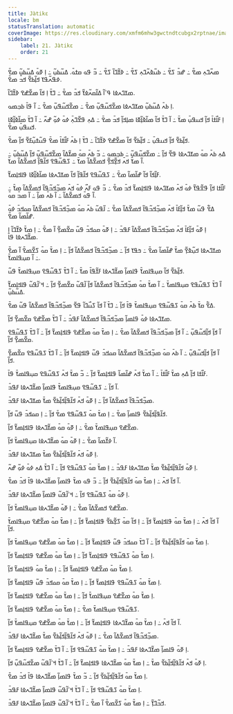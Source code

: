 ```yaml
---
title: Jàtikɛ
locale: bm
statusTranslation: automatic
coverImage: https://res.cloudinary.com/xmfm6mhw3gwctndtcubgx2rptnae/image/upload/v1741354419/small_cover_la_gran_rebelion_28716e29d2.webp
sidebar:
    label: 21. Jàtikɛ
    order: 21
---
```

ߘߍ߬ߣߍ߲ ߘߐ߫ ߸ ߝߏ߫ ߖߐ߫ ߸ ߕߎ߬ߢߍ߬ߣߍ߲ ߖߐ߫ ߸ ߢߌ߬ߣߊ߬ ߖߐ߫ ߸ ߏ߬ ߟߋ ߛߙߋ߫. ߡߎ߬ߕߎ߲߬ ߸ ߊ߲ ߧߋ߫ ߡߎ߬ߕߎ߲߬ ߘߐ߫ ߦߟߍ߬ߟߌ ߞߊ߲߬ߕߐ߬ ߞߏ߫ ߘߐ߫.

ߘߌߣߍߦߊ ߟߴߊ߬ ߡߊ߬ߛߍ߬ߦߌ߬ ߞߏ߫ ߘߐ߫ ߸ ߣߌ߫ ߊ߲ ߞߊ߬ ߘߐ߬ߝߐ ߢߌ߬ߣߊ߬.

ߊ߲ ߕߍ߫ ߡߎ߬ߕߎ߲߬ ߘߌߣߍߦߊ ߘߐ߬ߞߎ߬ߟߎ߲߬ ߘߐ߫ ߸ ߘߐ߬ߞߎ߬ߟߎ߲߬ ߘߐ߫ ߸ ߊ߬ ߟߊ߫ ߕߏ߲ߘߋ.

ߊ߲ ߓߊ߯ߙߊ߫ ߞߊ߲߬ ߞߎߟߎ߲߫ ߘߌ߫ ߸ ߊ߬ ߣߌ߫ ߞߊ߬ ߘߊ߬ߢߊ߲߬ߧߊ ߘߊ߲ߞߊ߲߬ ߞߏ߫ ߘߐ߫ ߸ ߡߍ߲ ߟߐ߬ߣߍ߲߫ ߦߋ߫ ߦߋ߲߬ ߝߍ߬ ߸ ߊ߬ ߣߌ߫ ߘߊ߬ߢߊ߲߬ߧߊ ߞߎߟߎ߲߫ ߘߐ߫.

ߞߊ߲߬ߕߐ߬ ߞߊ߲߬ ߞߎߟߎ߲߫ ߸ ߞߊ߲߬ߕߐ߬ ߞߊ߬ ߘߐ߬ߝߐ ߢߌ߬ߣߊ߬ ߸ ߣߌ߫ ߊ߲ ߕߍ߫ ߓߊ߯ߙߊ߫ ߘߐ߫ ߟߎ߬ߙߎ߲߬ߓߐ߬ ߞߊ߲߬ ߘߐ߫.

ߡߍ߲ ߕߍ߫ ߛߋ߫ ߘߌߣߍߦߊ ߟߐ߬ ߞߊ߲߬ ߸ ߘߐ߬ߞߎ߬ߟߎ߲߬ ߸ ߕߏ߲ߘߋ ߸ ߏ߬ ߕߍ߫ ߛߋ߫ ߘߌ߬ߡߊ߬ ߘߐ߬ߞߎ߬ߟߎ߲߬ ߞߊ߲߬ ߡߎ߬ߕߎ߲߬ ߸ ߊ߬ ߘߌ߫ ߞߍ߫ ߞߐ߲߬ߞߐ߲߬ ߞߘߐ߬ߡߊ߬ ߘߌ߫ ߸ ߖߟߎ߬ߟߐ ߞߊ߬ߟߊ߲߬ ߞߘߐ߬ߡߊ߬ ߘߌ߫.

ߓߊ߲߬ߞߊ߬ ߞߊ߬ ߝߊ߬ߘߊ߬ ߘߐ߫ ߸ ߖߟߎ߬ߟߐ ߞߊ߬ߟߊ߲߬ ߞߊ߬ ߘߌߣߍߦߊ ߘߊ߬ߢߊ߲߬ߧߊ ߟߊߞߊ߲ߘߌ߬.

ߓߊ߯ߙߊ ߞߊ߲߬ ߟߐ߬ߟߌ߬ ߦߋ߫ ߞߍ߫ ߘߌߣߍߦߊ ߟߊߞߊ߲ߘߌ߬ ߞߏ߫ ߘߐ߫ ߸ ߏ߬ ߟߋ ߓߍ߯ ߦߋ߫ ߞߍ߫ ߘߏ߲߬ߞߏ߬ߟߊ߬ ߞߘߐ߬ߡߊ߬ ߘߌ߫ ߸ ߊ߬ ߟߋ߫ ߞߘߐ߬ߡߊ߬ ߸ ߊ߬ ߕߍ߫ ߘߊ߲߬ ߸ ߊ߬ ߘߏ߫ ߛߋ߫.

ߡߐ߱ ߟߎ߬ ߘߌ߫ ߞߊ߲߬ߓߊ߫ ߞߍ߫ ߘߏ߲߬ߞߏ߬ߟߊ߬ ߞߘߐ߬ߡߊ߬ ߘߐ߫ ߸ ߊ߬ߟߎ߬ ߕߍ߫ ߛߋ߫ ߘߏ߲߬ߞߏ߬ߟߊ߬ ߞߘߐ߬ߡߊ߬ ߛߋߞߏ߫ ߦߋ߫ ߝߊ߬ߘߊ߬ ߘߐ߫.

ߊ߲ ߧߋ߫ ߞߊ߲߬ߓߊ߫ ߞߍ߫ ߘߏ߲߬ߞߏ߬ߟߊ߬ ߞߘߐ߬ߡߊ߬ ߓߟߏ߫ ߸ ߊ߲ ߧߋ߫ ߛߋߞߏ߫ ߟߎ߬ ߛߐ߬ߘߐ߲߬ ߊ߬ ߘߐ߫ ߸ ߊ߲ ߘߌ߫ ߢߌ߬ߣߊ߬ ߊ߲ ߘߌ߬ߣߍߦߊ ߟߊ߫.

ߘߌߣߍߦߊ ߞߎ߲߬ߢߐ߲߬ ߘߌ߫ ߝߊ߬ߘߊ߬ ߘߐ߫ ߸ ߤߟߌ ߞߊ߲߬ ߸ ߘߏ߲߬ߞߏ߬ߟߊ߬ ߞߘߐ߬ߡߊ߬ ߞߊ߲߬ ߸ ߊ߲ ߘߌ߫ ߛߋ߫ ߖߐ߬ߘߐ߫ ߊ߬ ߘߐ߫ ߸ ߊ߬ ߛߎ߲ߟߊߘߌ߫.

ߞߊ߲߬ߕߐ߬ ߞߊ߬ ߛߎ߲ߟߊߘߌ߫ ߟߊߘߊ߲߬ ߘߌ߬ߣߍߦߊ ߓߌ߬ߟߊ߫ ߘߌ߫ ߸ ߊ߬ ߣߌ߫ ߖߟߎ߬ߟߐ ߛߎ߲ߟߊߘߌ߫ ߟߎ߬.

ߊ߬ ߣߌ߫ ߖߟߎ߬ߟߐ ߛߎ߲ߟߊߘߌ߫ ߸ ߊ߬ ߘߌ߫ ߛߋ߫ ߘߏ߲߬ߞߏ߬ߟߊ߬ ߞߘߐ߬ߡߊ߬ ߞߊ߲߬ ߊ߬ߟߎ߬ ߛߐ߬ߘߐ߲߬ ߞߊ߲߬ ߸ ߞߵߊ߬ߟߎ߬ ߟߊߞߊ߲ߘߌ߬ ߡߎ߬ߕߎ߲߬.

ߡߐ߱ ߛߌ߫ ߕߍ߫ ߛߋ߫ ߖߟߎ߬ߟߐ ߛߎ߲ߟߊߘߌ߫ ߟߊ߫ ߞߊ߲߬ ߸ ߣߌ߫ ߊ߬ ߞߊ߬ ߖߎ߯ߣߊ߬ ߟߐ߬ ߘߏ߲߬ߞߏ߬ߟߊ߬ ߞߘߐ߬ߡߊ߬ ߟߎ߬ ߘߐ߫.

ߘߌߣߍߦߊ ߦߋ߫ ߟߊߘߊ߲߬ ߘߏ߲߬ߞߏ߬ߟߊ߬ ߞߘߐ߬ߡߊ߬ ߓߟߏ߫ ߸ ߊ߬ ߣߌ߫ ߘߐ߬ߝߐ ߛߐ߬ߘߐ߲߬ ߞߊ߲߬.

ߊ߬ ߞߊ߲߬ ߞߊ߲߬ߞߎ߬ߟߎ߲߬ ߸ ߊ߬ ߞߊ߲߬ ߘߏ߲߬ߞߏ߬ߟߊ߬ ߞߘߐ߬ߡߊ߬ ߘߐ߫ ߸ ߊ߲ ߘߌ߫ ߛߋ߫ ߘߐ߬ߝߐ ߟߊߞߊ߲ߘߌ߬ ߞߊ߲߬ ߸ ߊ߬ ߣߌ߫ ߖߟߎ߬ߟߐ ߛߐ߬ߘߐ߲߬ ߞߊ߲߬.

ߊ߬ ߞߊ߲߬ ߞߊ߲߬ߞߎ߬ߟߎ߲߬ ߸ ߊ߬ ߕߍ߫ ߛߋ߫ ߘߏ߲߬ߞߏ߬ߟߊ߬ ߞߘߐ߬ߡߊ߬ ߛߋߞߏ߫ ߟߎ߬ ߟߊߞߊ߲ߘߌ߬ ߞߊ߲߬ ߸ ߊ߬ ߣߌ߫ ߖߟߎ߬ߟߐ ߛߐ߬ߘߐ߲߬ ߞߊ߲߬.

ߓߊ߯ߙߊ ߞߊ߲߬ ߡߍ߲ ߘߌ߫ ߓߊ߯ߙߊ߫ ߸ ߊ߬ ߘߌ߫ ߞߍ߫ ߝߊ߬ߘߊ߬ ߟߊߞߊ߲ߘߌ߬ ߞߊ߲߬ ߸ ߏ߬ ߘߌ߫ ߞߍ߫ ߖߟߎ߬ߟߐ ߛߎ߲ߟߊߘߌ߫ ߟߊ߫.

ߊ߬ ߞߊ߲߬ ߸ ߖߟߎ߬ߟߐ ߛߎ߲ߟߊߘߌ߫ ߟߊߘߊ߲߬ ߘߌ߬ߣߍߦߊ ߓߟߏ߫.

ߘߏ߲߬ߞߏ߬ߟߊ߬ ߞߘߐ߬ߡߊ߬ ߞߊ߲߬ ߸ ߊ߲ ߧߋ߫ ߞߍ߫ ߞߊ߬ߟߊ߲߬ߞߊ߲߬ߕߐ߬ ߘߌ߫ ߘߌߣߍߦߊ ߓߟߏ߫.

ߞߊ߬ߟߊ߲߬ߞߊ߲߬ߕߐ߬ ߟߊߘߊ߲߬ ߘߐ߫ ߸ ߊ߲ ߘߌ߫ ߛߋ߫ ߖߟߎ߬ߟߐ ߘߐ߫ ߞߊ߲߬ ߸ ߊ߲ ߛߋߞߏ߫ ߟߎ߬ ߞߊ߲߬.

ߘߐ߬ߝߐ ߛߎ߲ߟߊߘߌ߫ ߘߐ߫ ߸ ߊ߲ ߧߋ߫ ߛߋ߫ ߘߌ߬ߣߍߦߊ ߟߊߞߊ߲ߘߌ߬ ߞߊ߲߬.

ߊ߬ ߦߌ߬ߘߊ߬ ߘߐ߫ ߸ ߊ߲ ߧߋ߫ ߛߋ߫ ߘߌ߬ߣߍߦߊ ߛߎ߲ߟߊߘߌ߫ ߞߊ߲߬.

ߊ߲ ߧߋ߫ ߞߍ߫ ߞߊ߬ߟߊ߲߬ߞߊ߲߬ߕߐ߬ ߘߌ߫ ߘߌߣߍߦߊ ߓߟߏ߫.

ߊ߲ ߧߋ߫ ߞߊ߬ߟߊ߲߬ߞߊ߲߬ߕߐ߬ ߘߌ߫ ߘߌߣߍߦߊ ߓߟߏ߫ ߸ ߊ߲ ߘߌ߫ ߛߋ߫ ߖߟߎ߬ߟߐ ߞߊ߲߬ ߸ ߊ߬ ߣߌ߫ ߡߍ߲ ߦߋ߫ ߦߋ߲߬ ߝߍ߬.

ߊ߬ ߞߊ߬ ߞߍ߫ ߸ ߊ߲ ߘߌ߫ ߛߋ߫ ߞߊ߬ߟߊ߲߬ߞߊ߲߬ߕߐ߬ ߞߊ߲߬ ߸ ߏ߬ ߟߋ ߘߌ߫ ߟߊߘߊ߲߬ ߘߌ߬ߣߍߦߊ ߟߊ߫ ߞߏ߫ ߘߐ߫.

ߊ߲ ߧߋ߫ ߛߋ߫ ߖߟߎ߬ߟߐ ߞߊ߲߬ ߸ ߞߵߊ߬ߟߎ߬ ߟߊߘߊ߲߬ ߘߌ߬ߣߍߦߊ ߓߟߏ߫.

ߘߐ߬ߝߐ ߞߘߐ߬ߡߊ߬ ߘߐ߫ ߸ ߊ߲ ߧߋ߫ ߘߌ߬ߣߍߦߊ ߛߎ߲ߟߊߘߌ߫ ߞߊ߲߬.

ߊ߬ ߞߊ߬ ߞߍ߫ ߸ ߊ߲ ߘߌ߫ ߛߋ߫ ߟߊߞߊ߲ߘߌ߬ ߞߊ߲߬ ߸ ߊ߲ ߞߊ߬ ߛߋ߫ ߖߐ߲߬ߕߐ߬ ߟߊߞߊ߲ߘߌ߬ ߞߊ߲߬ ߸ ߊ߲ ߘߌ߫ ߛߋ߫ ߘߐ߬ߝߐ ߛߎ߲ߟߊߘߌ߫ ߞߊ߲߬.

ߊ߲ ߘߌ߫ ߛߋ߫ ߞߊ߬ߟߊ߲߬ߞߊ߲߬ߕߐ߬ ߞߊ߲߬ ߸ ߊ߬ ߣߌ߫ ߛߋߞߏ߫ ߟߎ߬ ߟߊߞߊ߲ߘߌ߬ ߞߊ߲߬ ߸ ߊ߲ ߘߌ߫ ߛߋ߫ ߘߐ߬ߝߐ ߛߎ߲ߟߊߘߌ߫ ߞߊ߲߬.

ߊ߲ ߘߌ߫ ߛߋ߫ ߖߟߎ߬ߟߐ ߟߊߞߊ߲ߘߌ߬ ߞߊ߲߬ ߸ ߊ߲ ߘߌ߫ ߛߋ߫ ߘߐ߬ߝߐ ߟߊߞߊ߲ߘߌ߬ ߞߊ߲߬.

ߊ߲ ߘߌ߫ ߛߋ߫ ߘߐ߬ߝߐ ߟߊߞߊ߲ߘߌ߬ ߞߊ߲߬ ߸ ߊ߲ ߘߌ߫ ߛߋ߫ ߟߊߞߊ߲ߘߌ߬ ߞߊ߲߬.

ߊ߲ ߘߌ߫ ߛߋ߫ ߖߟߎ߬ߟߐ ߟߊߞߊ߲ߘߌ߬ ߞߊ߲߬ ߸ ߊ߲ ߘߌ߫ ߛߋ߫ ߛߋߞߏ߫ ߟߎ߬ ߟߊߞߊ߲ߘߌ߬ ߞߊ߲߬.

ߊ߲ ߘߌ߫ ߛߋ߫ ߘߐ߬ߝߐ ߛߎ߲ߟߊߘߌ߫ ߞߊ߲߬ ߸ ߊ߲ ߘߌ߫ ߛߋ߫ ߘߐ߬ߝߐ ߟߊߞߊ߲ߘߌ߬ ߞߊ߲߬.

ߖߟߎ߬ߟߐ ߛߎ߲ߟߊߘߌ߫ ߘߐ߫ ߸ ߊ߲ ߘߌ߫ ߛߋ߫ ߘߐ߬ߝߐ ߟߊߞߊ߲ߘߌ߬ ߞߊ߲߬.

ߊ߬ ߞߊ߬ ߞߍ߫ ߸ ߊ߲ ߘߌ߫ ߛߋ߫ ߘߌ߬ߣߍߦߊ ߟߊߞߊ߲ߘߌ߬ ߞߊ߲߬ ߸ ߊ߲ ߘߌ߫ ߛߋ߫ ߘߐ߬ߝߐ ߛߎ߲ߟߊߘߌ߫ ߞߊ߲߬.

ߘߏ߲߬ߞߏ߬ߟߊ߬ ߞߘߐ߬ߡߊ߬ ߘߐ߫ ߸ ߊ߲ ߧߋ߫ ߞߍ߫ ߞߊ߬ߟߊ߲߬ߞߊ߲߬ߕߐ߬ ߘߌ߫ ߘߌ߬ߣߍߦߊ ߓߟߏ߫.

ߊ߲ ߧߋ߫ ߟߊߘߊ߲߬ ߘߌ߬ߣߍߦߊ ߓߟߏ߫ ߸ ߊ߲ ߘߌ߫ ߛߋ߫ ߖߟߎ߬ߟߐ ߞߊ߲߬ ߸ ߊ߬ ߣߌ߫ ߘߐ߬ߝߐ ߟߊߞߊ߲ߘߌ߬ ߞߊ߲߬.

ߊ߲ ߧߋ߫ ߞߍ߫ ߞߊ߬ߟߊ߲߬ߞߊ߲߬ߕߐ߬ ߘߌ߫ ߸ ߊ߲ ߘߌ߫ ߛߋ߫ ߘߌ߬ߣߍߦߊ ߟߊߞߊ߲ߘߌ߬ ߞߊ߲߬ ߸ ߊ߬ ߣߌ߫ ߞߵߊ߬ߟߎ߬ ߘߐ߬ߞߎ߬ߟߎ߲߬ ߞߊ߲߬.

ߊ߲ ߘߌ߫ ߛߋ߫ ߞߊ߬ߟߊ߲߬ߞߊ߲߬ߕߐ߬ ߞߊ߲߬ ߸ ߏ߬ ߘߌ߫ ߟߊߘߊ߲߬ ߘߌ߬ߣߍߦߊ ߟߊ߫ ߞߏ߫ ߘߐ߫.

ߊ߲ ߘߌ߫ ߛߋ߫ ߖߟߎ߬ߟߐ ߞߊ߲߬ ߸ ߊ߬ ߣߌ߫ ߞߵߊ߬ߟߎ߬ ߟߊߘߊ߲߬ ߘߌ߬ߣߍߦߊ ߓߟߏ߫.

ߞߏ߬ߣߌ߲߬ ߸ ߊ߲ ߘߌ߫ ߛߋ߫ ߖߐ߬ߘߐ߫ ߊ߬ ߘߐ߫ ߸ ߊ߬ ߣߌ߫ ߞߵߊ߬ߟߎ߬ ߟߊߘߊ߲߬ ߘߌ߬ߣߍߦߊ ߓߟߏ߫.

